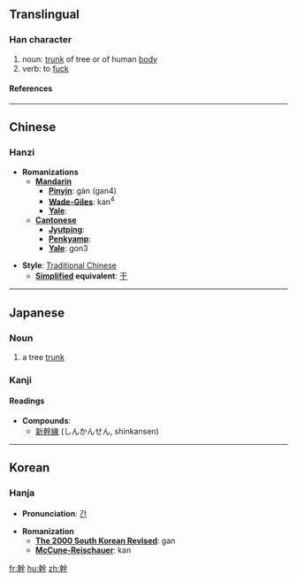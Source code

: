 {{see|干}}

==Translingual==
===Han character===
{{Han char|rn=51|rad=干|as=10|sn=13|four=4844<sub>1</sub>|canj=十十人一十 (JJOMJ)}}
# noun: [[trunk]] of tree or of human [[body]]
# verb: to [[fuck]] {{zh-attention}}
====References====
{{Han ref|kx=0341.090|dkj=09183|dj=0650.010|hdz=10409.090|uh=5E79|ud=24185|bh=B746|bd=46918}}
----

==Chinese==
===Hanzi===


* '''Romanizations'''
** '''[[Mandarin]]'''
*** '''[[Pinyin]]''': gàn (gan4)
*** '''[[Wade-Giles]]''': kan<sup>4</sup>
*** '''[[Yale]]''': 
** '''[[Cantonese]]'''
*** '''[[Jyutping]]''':
*** '''[[Penkyamp]]''': 
*** '''[[Yale]]''': gon3

* '''Style''': [[Traditional Chinese]] 
** '''[[Simplified Chinese|Simplified]] equivalent''': [[干]]

----
== Japanese ==
=== Noun ===
{{ja-noun|k|hira=みき|rom=miki}}
# a tree [[trunk]]
===Kanji===
{{ja-kanji|grade=5|rs=十11}}
====Readings====
{{ja-readings|on=[[かん]] (kan)|kun=[[みき]] (miki), [[わざ]] (waza)}}
* '''Compounds''':
** [[新幹線]] (しんかんせん, shinkansen)

----
==Korean==
===Hanja===

* '''Pronunciation''': [[간]]

* '''Romanization'''
** '''[[The 2000 South Korean Revised Romanization|The 2000 South Korean Revised]]''': gan
** '''[[McCune-Reischauer]]''': kan





[[fr:幹]]
[[hu:幹]]
[[zh:幹]]